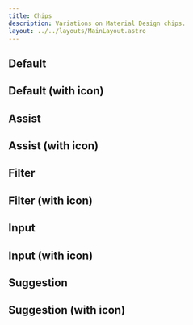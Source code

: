 ```yaml
---
title: Chips
description: Variations on Material Design chips.
layout: ../../layouts/MainLayout.astro
---
```



## Default

<Demo root={root} group="default" />

## Default (with icon)

<Demo root={root} group="default-icon" />

## Assist

<Demo root={root} group="assist" />

## Assist (with icon)

<Demo root={root} group="assist-icon" />

## Filter

<Demo root={root} group="filter" />

## Filter (with icon)

<Demo root={root} group="filter-icon" />

## Input

<Demo root={root} group="input" />

## Input (with icon)

<Demo root={root} group="input-icon" />

## Suggestion

<Demo root={root} group="suggestion" />

## Suggestion (with icon)

<Demo root={root} group="suggestion-icon" />
